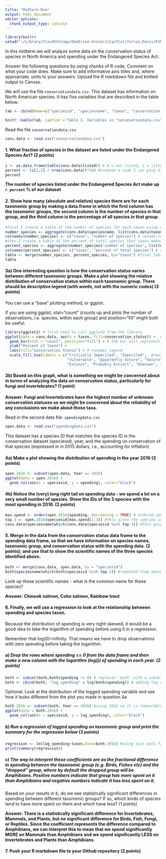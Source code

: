 ```yaml
---
title: "Midterm One"
output: html_document
editor_options: 
  chunk_output_type: console
---
```


```r
library(knitr)
setwd("~/Library/CloudStorage/OneDrive-UniversityofCalifornia,Davis/ESP106/esp106-kelsea_macdonald/midterm 1")
```

In this midterm we will analyze some data on the conservation status of species in North America and spending under the Endangered Species Act. 

Answer the following questions by using chunks of R code. Comment on what your code does. Make sure to add informative axis titles and, where appropriate, units to your answers. Upload the R markdown file and knitted output to Canvas. 

We will use the file `conservationdata.csv`. This dataset has information on North American species. It has five variables that are described in the table below.


```r
tab <- cbind(Name=c("speciesid", "speciesname", "taxon", "conservation status", "listed"), Description = c("unique ID", "scientific name", "Species group", "Conservation status in North America, according to   [NatureServe](https://www.natureserve.org/conservation-tools/conservation-rank-calculator): 1 = Critically Imperiled; 2 = Imperiled; 3 = Vulnerable; 4 = Apparently Secure; 5 = Secure; UNK = Unknown; Prob. Extinct = Probably Extinct; Extinct", "Is the species listed as threatened or endangered under the US Endangered Species Act: 0 = No; 1 = Yes"))

knitr::kable(tab, caption ='Table 1. Variables in "consevationdata.csv"' )
```


Read the file `conservationdata.csv`

```r
cons.data <- read.csv("conservationdata.csv") 
```

#### 1. What fraction of species in the dataset are listed under the Endangered Species Act? (2 points)
```r
i <- as.data.frame(table(cons.data$listed)) # 0 = not listed, 1 = listed
percent <- (i[2,2] / nrow(cons.data))*100 #created a code I can plug directly into the answer below
percent
```
**The number of species listed under the Endangered Species Act make up `r percent` % of our dataset**

#### 2. Show how many (absolute and relative) species there are for each taxonomic group by making a data.frame in which the first column has the taxonomic groups, the second column is the number of species in that group, and the third column is the percentage of all species in that group.
```r
#first I create a table of the number of species for each taxon using aggregate with a function that finds the number(length) of unique species for each unique taxon
number_species <- aggregate(cons.data$speciesname, list(cons.data$taxon), function(x){length(unique(x))})
colnames(number_species) <- c("taxon", "number of species") # rename columns to something meaningful
#then I create a table of the percent of total species that taxon makes up using the same method as the first table but with a different function that calculates the percentage
percent_species <- aggregate(number_species$'number of species', list(number_species$'taxon'), function(x){(x/nrow(cons.data))*100}) 
colnames(percent_species) <- c("taxon", "percent of total species") # rename columns again
table <- merge(number_species, percent_species, by="taxon") #final table is made by merging based on shared column, "taxon"
table
```


#### 3a) One interesting question is how the conservation status varies between different taxonomic groups. Make a plot showing the relative distribution of conservation status within each taxonomic group. There should be descriptive legend (with words, not with the numeric codes) (3 points)

You can use a "base" plotting method, or ggplot. 

If you are using ggplot, stat="count" (counts up and plots the number of observations, i.e. species, within each group) and position="fill" might both be useful.
```r
library(ggplot2) # first need to call ggplot2 from the library
ggplot(data = cons.data, aes(x = taxon, fill=conservation_status)) +  #plots the taxon with the fill color based on conservation status
  geom_bar(stat = "count", position="fill") + # the bar will represent count of each conservation status per taxon
  ylab("Percent of taxon") +
  labs(fill="Conservation Status") + # renames legend
  scale_fill_hue(labels = c("Critically Imperiled", "Imperiled",  #renaming categories
                            "Vulnerable", "Apparently Secure", "Secure",
                            "Extinct", "Probably Extinct", "Unknown", "NA"))
```


#### 3b) Based on this graph, what is something we might be concerned about in terms of analyzing the data on conservation status, particularly for fungi and invertebrates? (1 point)

**Answer: Fungi and Invertebrates have the highest number of unknown conservation statuses so we might be concerned about the reliability of any conclusions we make about those taxa.** 

Read in the second data file: `spendingdata.csv`
```r
spen.data <- read.csv("spendingdata.csv")
```

This dataset has a species ID that matches the species ID in the conservation dataset (speciesid), year, and the spending on conservation of that species (expressed in in 2015 dollars, i.e., accounting for inflation)


#### 4a) Make a plot showing the distribution of spending in the year 2016 (3 points)
```r
spen.2016 <- subset(spen.data, Year == 2016)
ggplot(data = spen.2016) +
  geom_col(aes(x = speciesid, y = spending), color="black")
```

#### 4b) Notice the (very) long right tail on spending data - we spend a lot on a very small number of species. Show the IDs of the 3 species with the most spending in 2016. (2 points)
```r
max.spend <- order(spen.2016$spending, decreasing = TRUE) # ordered species by most to least spending in 2016
top.3 <- spen.2016$speciesid[max.spend[1:3]] #this gives the species id
cons.data$speciesname[which(cons.data$speciesid %in% top.3)] #this gives the species name that matches the top 3 species id's
```


#### 5. Merge in the data from the conservation status data frame to the spending data frame, so that we have information on species names, taxonomic group, and conservation status with the spending data. (2 points); and use that to show the scientific names of the three species identified above.
```r
both <- merge(cons.data, spen.data, by = "speciesid")
both$speciesname[which(both$speciesid %in% top.3)] #repeated from above but used new merged data-frame so it repeats the name as many times as there are years
```


Look up these scientific names - what is the common name for these species?

**Answer: Chinook salmon, Coho salmon, Rainbow trout** 

#### 6. Finally, we will use a regression to look at the relationship between spending and species taxon.

Because the distribution of spending is very right-skewed, it would be a good idea to take the logarithm of spending before using it in a regression. 

Remember that log(0)=infinity. That means we have to drop observations with zero spending before taking the logarithm.

##### a) Drop the rows where spending == 0 from the data frame and then make a new column with the logarithm (log()) of spending in each year. (2 points)
```r
both <- subset(both,both$spending != 0) # replaces 'both' with a subset that only includes rows where spending is not 0
both <- cbind(both, "log_spending" = log(both$spending)) # adding log column
```

Optional: Look at the distribution of the logged spending variable and see how it looks different from the plot you made in question 4a
```r
both.2016 <- subset(both, Year == 2016) #using 2016 so it is comparable
ggplot(data = both.2016) +
  geom_col(aes(x = speciesid, y = log_spending), color="black")
```

##### b) Run a regression of logged spending on taxonomic group and print the summary for the regression below (3 points)
```r
regression <- lm(log_spending~taxon,data=both.2016) #using just data from 2016
print(summary(regression))
```

##### c) The way to interpret these coefficients are as the fractional difference in spending between the taxonomic group (e.g. Birds, Fishes etc) and the "dropped" group, where by default the dropped group will be Amphibians. Positive numbers indicate that group has more spent on it than Amphibians and negative numbers indicate it has less spent on it. 

Based on your results in b, do we see statistically significant differences in spending between different taxonomic groups? If so, which kinds of species tend to have more spent on them and which have less? (1 points)

**Answer: There is a statistically significant difference for Invertebrates, Mammals, and Plants, but no significant difference for Birds, Fish, Fungi, or Reptiles. Since the coefficient represents the difference compared to Amphibians, we can interpret this to mean that we spend significantly MORE on Mammals than Amphibians and we spend significantly LESS on Invertebrates and Plants than Amphibians.** 

#### 7. Push your R markdown file to your Github repository (2 points)
